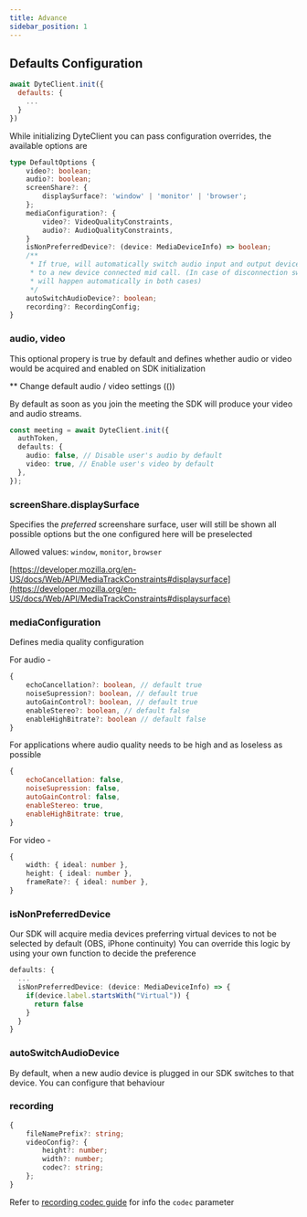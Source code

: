 ```yaml
---
title: Advance
sidebar_position: 1
---
```


## Defaults Configuration

```js
await DyteClient.init({
  defaults: {
    ...
  }
})
```

While initializing DyteClient you can pass configuration overrides, the available options are

```ts
type DefaultOptions {
	video?: boolean;
	audio?: boolean;
	screenShare?: {
		displaySurface?: 'window' | 'monitor' | 'browser';
	};
	mediaConfiguration?: {
		video?: VideoQualityConstraints,
		audio?: AudioQualityConstraints,
	}
	isNonPreferredDevice?: (device: MediaDeviceInfo) => boolean;
	/**
	 * If true, will automatically switch audio input and output device
	 * to a new device connected mid call. (In case of disconnection switch
	 * will happen automatically in both cases)
	 */
	autoSwitchAudioDevice?: boolean;
	recording?: RecordingConfig;
}
```

### audio, video

This optional propery is true by default and defines whether audio or video would be acquired and enabled on SDK initialization

** Change default audio / video settings (())

By default as soon as you join the meeting the SDK will produce your video and
audio streams.

```ts {5}
const meeting = await DyteClient.init({
  authToken,
  defaults: {
    audio: false, // Disable user's audio by default
    video: true, // Enable user's video by default
  },
});
```
### screenShare.displaySurface

Specifies the _preferred_ screenshare surface, user will still be shown all possible options but the one configured here will be preselected

Allowed values: `window`, `monitor`, `browser`

[https://developer.mozilla.org/en-US/docs/Web/API/MediaTrackConstraints#displaysurface](https://developer.mozilla.org/en-US/docs/Web/API/MediaTrackConstraints#displaysurface)

### mediaConfiguration

Defines media quality configuration

For audio -

```ts
{
	echoCancellation?: boolean, // default true
	noiseSupression?: boolean, // default true
	autoGainControl?: boolean, // default true
	enableStereo?: boolean, // default false
	enableHighBitrate?: boolean // default false
}
```

For applications where audio quality needs to be high and as loseless as possible

```js
{
	echoCancellation: false,
	noiseSupression: false,
	autoGainControl: false,
	enableStereo: true,
	enableHighBitrate: true,
}
```

For video -

```ts
{
	width: { ideal: number },
	height: { ideal: number },
	frameRate?: { ideal: number },
}
```

### isNonPreferredDevice

Our SDK will acquire media devices preferring virtual devices to not be selected by default (OBS, iPhone continuity)
You can override this logic by using your own function to decide the preference

```ts
defaults: {
  ...
  isNonPreferredDevice: (device: MediaDeviceInfo) => {
    if(device.label.startsWith("Virtual")) {
      return false
    }
  }
}
```

### autoSwitchAudioDevice

By default, when a new audio device is plugged in our SDK switches to that device. You can configure that behaviour

### recording

```ts
{
	fileNamePrefix?: string;
	videoConfig?: {
		height?: number;
		width?: number;
		codec?: string;
	};
}
```

Refer to [recording codec guide](/guides/) for info the `codec` parameter

<head>
  <title>Web Core Advance</title>
</head>
